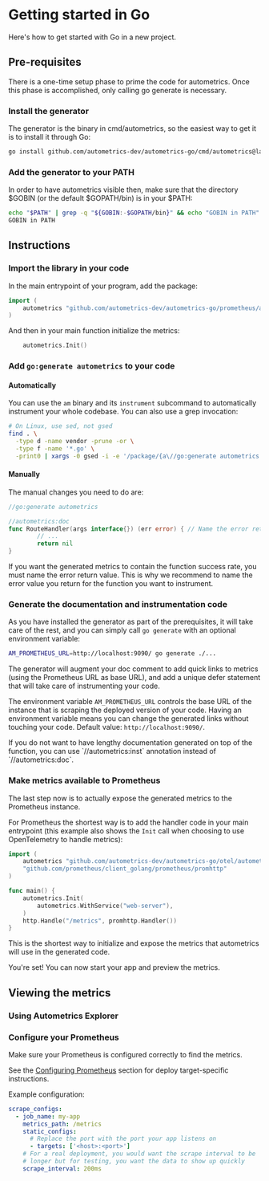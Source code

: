 
# Getting started in Go

Here's how to get started with Go in a new project.

## Pre-requisites

There is a one-time setup phase to prime the code for autometrics. Once this phase is accomplished, only calling go generate is necessary.

### Install the generator

The generator is the binary in cmd/autometrics, so the easiest way to get it is to install it through Go:

```bash filename="Shell"
go install github.com/autometrics-dev/autometrics-go/cmd/autometrics@latest
```

### Add the generator to your PATH

In order to have autometrics visible then, make sure that the directory $GOBIN (or the default $GOPATH/bin) is in your $PATH:

```bash filename="Shell"
echo "$PATH" | grep -q "${GOBIN:-$GOPATH/bin}" && echo "GOBIN in PATH" || echo "GOBIN not in PATH, please add it"
GOBIN in PATH
```

## Instructions

<Steps>

### Import the library in your code

In the main entrypoint of your program, add the package:

```go filename="main.go"
import (
	autometrics "github.com/autometrics-dev/autometrics-go/prometheus/autometrics"
)
```

And then in your main function initialize the metrics:

```go filename="main.go"
	autometrics.Init()
```

### Add `go:generate autometrics` to your code

#### Automatically

You can use the `am` binary and its `instrument` subcommand to automatically instrument your whole codebase. You can also use a grep invocation:

```bash filename="Shell"
# On Linux, use sed, not gsed
find . \
  -type d -name vendor -prune -or \
  -type f -name '*.go' \
  -print0 | xargs -0 gsed -i -e '/package/{a\//go:generate autometrics --inst-all --no-doc' -e ':a;n;ba}'
```

#### Manually

The manual changes you need to do are:

```go filename="main.go"
//go:generate autometrics

//autometrics:doc
func RouteHandler(args interface{}) (err error) { // Name the error return value; this is an optional but recommended change
        // ...
        return nil
}
```

<Callout>
If you want the generated metrics to contain the function success rate, you must name the error return value. This is why we recommend to name the error value you return for the function you want to instrument.
</Callout>

### Generate the documentation and instrumentation code

As you have installed the generator as part of the prerequisites, it will take care of the rest, and you can
simply call `go generate` with an optional environment variable:

```bash filename="Shell"
AM_PROMETHEUS_URL=http://localhost:9090/ go generate ./...
```

The generator will augment your doc comment to add quick links to metrics (using the Prometheus URL as base URL), and add a unique defer statement that will take care of instrumenting your code.

The environment variable `AM_PROMETHEUS_URL` controls the base URL of the instance that is scraping the deployed version of your code. Having an environment variable means you can change the generated links without touching your code. Default value: `http://localhost:9090/`.

<Callout>
If you do not want to have lengthy documentation generated on top of the function, you can use `//autometrics:inst` annotation instead of `//autometrics:doc`.
</Callout>

### Make metrics available to Prometheus

The last step now is to actually expose the generated metrics to the Prometheus instance.

For Prometheus the shortest way is to add the handler code in your main entrypoint (this
example also shows the `Init` call when choosing to use OpenTelemetry to handle metrics):

```go {12} filename="main.go"
import (
	autometrics "github.com/autometrics-dev/autometrics-go/otel/autometrics"
	"github.com/prometheus/client_golang/prometheus/promhttp"
)

func main() {
	autometrics.Init(
		autometrics.WithService("web-server"),
	)
	http.Handle("/metrics", promhttp.Handler())
}
```

This is the shortest way to initialize and expose the metrics that autometrics will use in the generated code.

You're set! You can now start your app and preview the metrics.

</Steps>

## Viewing the metrics

### Using Autometrics Explorer
<PreviewMetricsInExplorerSnippet/>

### Configure your Prometheus

Make sure your Prometheus is configured correctly to find the metrics.

See the [Configuring Prometheus](/deploying-prometheus) section for deploy target-specific instructions. 

Example configuration:

```yaml filename="prometheus.yml"
scrape_configs:
  - job_name: my-app
    metrics_path: /metrics
    static_configs:
      # Replace the port with the port your app listens on
      - targets: ['<host>:<port>']
    # For a real deployment, you would want the scrape interval to be
    # longer but for testing, you want the data to show up quickly
    scrape_interval: 200ms
```
